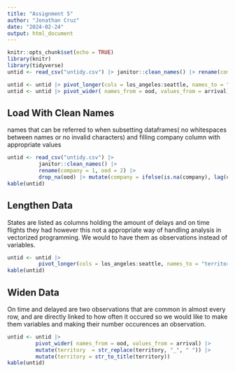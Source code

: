 ```yaml
---
title: "Assignment 5"
author: "Jonathan Cruz"
date: "2024-02-24"
output: html_document
---
```


```r
knitr::opts_chunk$set(echo = TRUE)
library(knitr)
library(tidyverse)
untid <- read_csv("untidy.csv") |> janitor::clean_names() |> rename(company = 1, ood = 2) |> drop_na(ood) |> mutate(company = ifelse(is.na(company), lag(company), company))

untid <- untid |> pivot_longer(cols = los_angeles:seattle, names_to = "territory", values_to = "arrival")
untid <- untid |> pivot_wider( names_from = ood, values_from = arrival) |> mutate(territory  = str_replace(territory, "_", " ")) |> mutate(territory = str_to_title(territory))  

```

## Load With Clean Names

names that can be referred to when subsetting dataframes( no whitespaces between names or no invalid characters) and filling company column with appropriate values



```r
untid <- read_csv("untidy.csv") |>
          janitor::clean_names() |> 
          rename(company = 1, ood = 2) |> 
          drop_na(ood) |> mutate(company = ifelse(is.na(company), lag(company), company))
kable(untid)
```

## Lengthen Data

States are listed as columns holding the amount of delays and on time flights they had however this not a appropriate way of handling analysis in  vectorized programming. We would to have them as observations instead of variables.


```r
untid <- untid |>
          pivot_longer(cols = los_angeles:seattle, names_to = "territory", values_to = "arrival")
kable(untid)
```


## Widen Data

On time and delayed are two observations that are common in almost every row, and are directly linked to how often it occured so we would like to make them variables and making their number occurences an observation. 

```r
untid <- untid |> 
         pivot_wider( names_from = ood, values_from = arrival) |>
         mutate(territory  = str_replace(territory, "_", " ")) |> 
         mutate(territory = str_to_title(territory))  
kable(untid)
```
